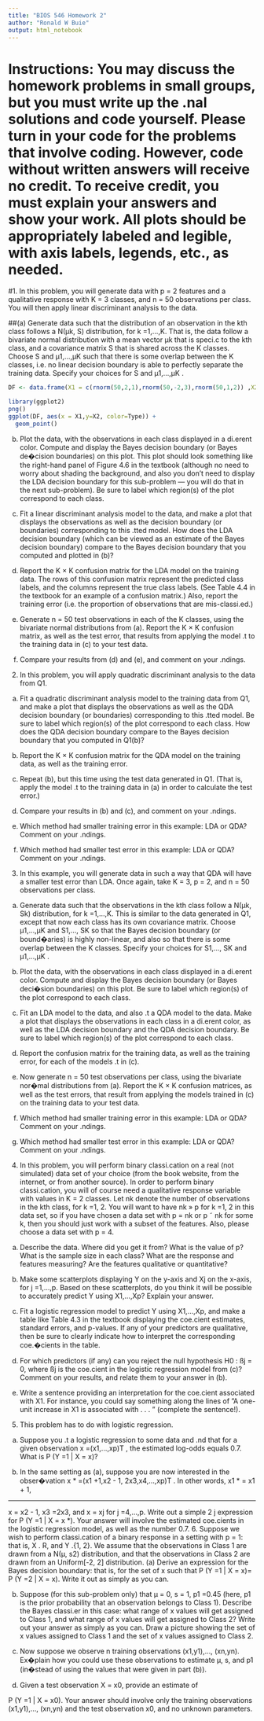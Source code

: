 ```yaml
---
title: "BIOS 546 Homework 2"
author: "Ronald W Buie"
output: html_notebook
---
```


# Instructions: You may discuss the homework problems in small groups, but you must write up the .nal solutions and code yourself. Please turn in your code for the problems that involve coding. However, code without written answers will receive no credit. To receive credit, you must explain your answers and show your work. All plots should be appropriately labeled and legible, with axis labels, legends, etc., as needed. 


#1. In this problem, you will generate data with p = 2 features and a qualitative response with K = 3 classes, and n = 50 observations per class. You will then apply linear discriminant analysis to the data. 


##(a) Generate data such that the distribution of an observation in the kth class follows a N(µk, S) distribution, for k =1,...,K. That is, the data follow a bivariate normal distribution with a mean vector µk that is speci.c to the kth class, and a covariance matrix S that is shared across the K classes. Choose S and µ1,...,µK such that there is some overlap between the K classes, i.e. no linear decision boundary is able to perfectly separate the training data. Specify your choices for S and µ1,...,µK . 

```r
DF <- data.frame(X1 = c(rnorm(50,2,1),rnorm(50,-2,3),rnorm(50,1,2)) ,X2=  c(rnorm(50,2,1),rnorm(50,-2,4),rnorm(50,-1,4)) , Type = as.factor(c(rep("BLUE",50),rep("RED",50),rep("YELLOW",50) )))

library(ggplot2)
png()
ggplot(DF, aes(x = X1,y=X2, color=Type)) +
  geom_point()


```

(b) 
Plot the data, with the observations in each class displayed in a di.erent color. Compute and display the Bayes decision boundary (or Bayes de�cision boundaries) on this plot. This plot should look something like the right-hand panel of Figure 4.6 in the textbook (although no need to worry about shading the background, and also you don’t need to display the LDA decision boundary for this sub-problem — you will do that in the next sub-problem). Be sure to label which region(s) of the plot correspond to each class. 

(c) 
Fit a linear discriminant analysis model to the data, and make a plot that displays the observations as well as the decision boundary (or boundaries) corresponding to this .tted model. How does the LDA decision boundary (which can be viewed as an estimate of the Bayes decision boundary) compare to the Bayes decision boundary that you computed and plotted in (b)? 

(d) 
Report the K × K confusion matrix for the LDA model on the training data. The rows of this confusion matrix represent the predicted class labels, and the columns represent the true class labels. (See Table 4.4 in the textbook for an example of a confusion matrix.) Also, report the training error (i.e. the proportion of observations that are mis-classi.ed.) 

(e) 
Generate 	n = 50 test observations in each of the K classes, using the bivariate normal distributions from (a). Report the K × K confusion matrix, as well as the test error, that results from applying the model .t to the training data in (c) to your test data. 

(f) 
Compare your results from (d) and (e), and comment on your .ndings. 


2. In this problem, you will apply quadratic discriminant analysis to the data from Q1. 
(a) 
Fit a quadratic discriminant analysis model to the training data from Q1, and make a plot that displays the observations as well as the QDA decision boundary (or boundaries) corresponding to this .tted model. Be sure to label which region(s) of the plot correspond to each class. How does the QDA decision boundary compare to the Bayes decision boundary that you computed in Q1(b)? 

(b) 
Report the K × K confusion matrix for the QDA model on the training data, as well as the training error. 

(c) 
Repeat (b), but this time using the test data generated in Q1. (That is, apply the model .t to the training data in (a) in order to calculate the test error.) 

(d) 
Compare your results in (b) and (c), and comment on your .ndings. 

(e) 
Which method had smaller training error in this example: LDA or QDA? Comment on your .ndings. 

(f) 
Which method had smaller 	test error in this example: LDA or QDA? Comment on your .ndings. 


3. In this example, you will generate data in such a way that QDA will have a smaller test error than LDA. Once again, take K = 3, p = 2, and n = 50 observations per class. 
(a) 
Generate data such that the observations in the kth class follow a N(µk, Sk) distribution, for k =1,...,K. This is similar to the data generated in Q1, except that now each class has its own covariance matrix. Choose µ1,...,µK and S1,..., SK so that the Bayes decision boundary (or bound�aries) is highly non-linear, and also so that there is some overlap between the K classes. Specify your choices for S1,..., SK and µ1,...,µK . 

(b) 
Plot the data, with the observations in each class displayed in a di.erent color. Compute and display the Bayes decision boundary (or Bayes deci�sion boundaries) on this plot. Be sure to label which region(s) of the plot correspond to each class. 

(c) 
Fit an LDA model to the data, and also .t a QDA model to the data. Make a plot that displays the observations in each class in a di.erent color, as well as the LDA decision boundary and the QDA decision boundary. Be sure to label which region(s) of the plot correspond to each class. 

(d) 
Report the confusion matrix for the training data, as well as the training error, for each of the models .t in (c). 

(e) 
Now generate n = 50 test observations per class, using the bivariate nor�mal distributions from (a). Report the K × K confusion matrices, as well as the test errors, that result from applying the models trained in (c) on the training data to your test data. 

(f) 
Which method had smaller training error in this example: LDA or QDA? Comment on your .ndings. 

(g) 
Which method had smaller 	test error in this example: LDA or QDA? Comment on your .ndings. 


4. In this problem, you will perform binary classi.cation on a real (not simulated) data set of your choice (from the book website, from the internet, or from another source). In order to perform binary classi.cation, you will of course need a qualitative response variable with values in K = 2 classes. Let nk denote the number of observations in the kth class, for k =1, 2. You will want to have nk » p for k =1, 2 in this data set, so if you have chosen a data set with p = nk or p ˜ nk for some k, then you should just work with a subset of the features. Also, please choose a data set with p = 4. 
(a) 
Describe the data. 	Where did you get it from? What is the value of p? What is the sample size in each class? What are the response and features measuring? Are the features qualitative or quantitative? 

(b) 
Make some scatterplots displaying Y on the y-axis and Xj on the x-axis, for j =1,...,p. Based on these scatterplots, do you think it will be possible to accurately predict Y using X1,...,Xp? Explain your answer. 

(c) 
Fit a logistic regression model to predict Y using X1,...,Xp, and make a table like Table 4.3 in the textbook displaying the coe.cient estimates, standard errors, and p-values. If any of your predictors are qualitative, then be sure to clearly indicate how to interpret the corresponding coe.�cients in the table. 

(d) 
For which predictors (if any) can you reject the null hypothesis H0 : ßj = 0, where ßj is the coe.cient in the logistic regression model from (c)? Comment on your results, and relate them to your answer in (b). 

(e) 
Write a sentence providing an interpretation for the coe.cient associated with X1. For instance, you could say something along the lines of ”A one-unit increase in X1 is associated with . . . ” (complete the sentence!). 


5. This problem has to do with logistic regression. 
(a) 
Suppose you .t a logistic regression to some data and .nd that for a given observation x =(x1,...,xp)T , the estimated log-odds equals 0.7. What is P (Y =1 | X = x)? 

(b) 
In the same setting as (a), suppose you are now interested in the obser�vation x * =(x1 +1,x2 - 1, 2x3,x4,...,xp)T . In other words, x1 * = x1 + 1, 


** * 
x = x2 - 1, x3 =2x3, and x = xj for j =4,...,p. Write out a simple 
2 j 
expression for P (Y =1 | X = x *). Your answer will involve the estimated coe.cients in the logistic regression model, as well as the number 0.7. 
6. Suppose we wish to perform classi.cation of a binary response in a setting with p = 1: that is, X . R, and Y .{1, 2}. We assume that the observations in Class 1 are drawn from a N(µ, s2) distribution, and that the observations in Class 2 are drawn from an Uniform[-2, 2] distribution. 
(a) 
Derive an expression for the Bayes decision boundary: that is, for the set of x such that P (Y =1 | X = x)= P (Y =2 | X = x). Write it out as simply as you can. 

(b) 
Suppose (for this sub-problem only) that µ = 0, s = 1, p1 =0.45 (here, p1 is the prior probability that an observation belongs to Class 1). Describe the Bayes classi.er in this case: what range of x values will get assigned to Class 1, and what range of x values will get assigned to Class 2? Write out your answer as simply as you can. Draw a picture showing the set of x values assigned to Class 1 and the set of x values assigned to Class 2. 

(c) 
Now suppose we observe n training observations (x1,y1),..., (xn,yn). Ex�plain how you could use these observations to estimate µ, s, and p1 (in�stead of using the values that were given in part (b)). 

(d) 
Given a test observation X = x0, provide an estimate of 


P (Y =1 | X = x0). 
Your answer should involve only the training observations (x1,y1),..., (xn,yn) and the test observation x0, and no unknown parameters. 
